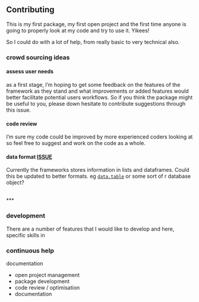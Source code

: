 ## Contributing

This is my first package, my first open project and the first time anyone is going to properly look at my code and try to use it. Yikees!

So I could do with a lot of help, from really basic to very technical also.

### crowd sourcing ideas

#### assess user needs
as a first stage, I'm hoping to get some feedback on the features of the framework as they stand and what improvements or added features would better facilitate potential users workflows. So if you think the package might be useful to you, please down hesitate to contribute suggestions through this issue.

#### code review

I'm sure my code could be improved by more experienced coders looking at so feel free to suggest and work on the code as a whole.  

#### data format [**ISSUE**](https://github.com/annakrystalli/rmacroRDM/issues/6)

Currently the frameworks stores information in lists and dataframes. Could this be updated to better formats. eg [`data.table`](https://cran.r-project.org/web/packages/data.table/vignettes/datatable-faq.pdf) or some sort of r database object?

<br>
***

### development

There are a number of features that I would like to develop and here, specific skills in 

### continuous help

documentation

- open project management
- package development
- code review / optimisation
- documentation



